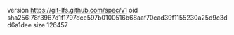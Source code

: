 version https://git-lfs.github.com/spec/v1
oid sha256:78f3967d1f1797dce597b0100516b68aaf70cad39f1155230a25d9c3dd6a1dee
size 126457
